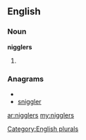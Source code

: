 ==English==

===Noun===
'''nigglers'''

# {{plural of|[[niggler]]}}

===Anagrams===
* {{alphagram|eggilnrs}}
* [[sniggler#English|sniggler]]

[[Category:English plurals]]

[[ar:nigglers]]
[[my:nigglers]]